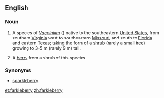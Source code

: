 ==English==
===Noun===
{{wikipedia}}
{{en-noun|farkleberries|-}}
# {{context|uncountable}} A species of ''[[Vaccinium]]'' ({{taxlink|Vaccinium arboreum|species}}) native to the southeastern [[United States]], from southern [[Virginia]] west to southeastern [[Missouri]], and south to [[Florida]] and eastern [[Texas]]; taking the form of a [[shrub]] (rarely a small [[tree]]) growing to 3-5 m (rarely 9 m) tall.
# {{context|countable}} A [[berry]] from a shrub of this species.

===Synonyms===
*[[sparkleberry]]

[[et:farkleberry]]
[[zh:farkleberry]]